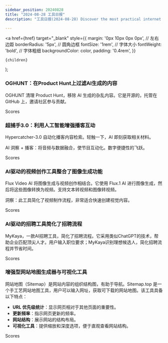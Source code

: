 ```yaml
---
sidebar_position: 20240828
title: "2024-08-28 工具日报"
description: "工具日报(2024-08-28) Discover the most practical internet software, AI tools, and products of 2024 through the Tools Daily!"

---
```



  <a
    href={href}
    target="_blank"
    style={{
      margin: '0px 10px 0px 0px', // 左右边距
      borderRadius: '5px', // 圆角边框
      fontSize: '1rem', // 字体大小
      fontWeight: 'bold', // 字体粗细
      backgroundColor: color,
      padding: '0.4rem',
    }}
  >
    {children}
  </a>
);

### OGHUNT：在Product Hunt上过滤AI生成的内容

OGHUNT 清理 Product Hunt，移除 AI 生成的杂乱内容。它是开源的，托管在 GitHub 上，邀请社区参与贡献。

<Link href="/news/2024/08/28/OGHUNT-Filtering-AIGenerated-Content-on-Product-Hunt" color="#B0C4DE">Scores</Link>

### 超捕手3.0：利用人工智能增强播客互动

Hypercatcher-3.0 自动化播客内容检索。轻触一下，AI 即刻获取相关材料。

AI 洞察 + 播客：将音频与数据融合，使节目互动化。数字便捷性的飞跃。

<Link href="/news/2024/08/28/Hypercatcher30-Enhancing-Podcast-Interaction-with-AI" color="#B0C4DE">Scores</Link>

### AI驱动的视频创作工具整合了图像生成功能

Flux Video AI 将图像生成与视频创作相结合。它使用 Flux.1 AI 进行图像生成，然后将这些图像转换为视频。支持文本转视频和图像转视频。

洞察：此工具简化了视频制作流程，非常适合快速创建视觉内容。

<Link href="/news/2024/08/28/AIPowered-Video-Creation-Tool-Integrates-Image-Generation" color="#B0C4DE">Scores</Link>

### AI驱动的招聘工具简化了招聘流程

MyKaya，一款AI招聘工具，简化了招聘流程。它采用类似ChatGPT的技术，帮助企业匹配顶尖人才。用户输入职位要求；MyKaya识别理想候选人，简化招聘流程并节省时间。

<Link href="/news/2024/08/28/AIPowered-Recruitment-Tool-Simplifies-Hiring-Process" color="#B0C4DE">Scores</Link>

### 增强型网站地图生成器与可视化工具

网站地图（Sitemap）是网站内容的组织结构图，有助于导航。Sitemap.top 是一个手工艺网站地图工具，用户可以输入网址，获取可下载的网站地图。该工具具备以下特点：

- **URL 优先级统计**：显示网页相对于其他页面的重要性。
- **更新频率**：指示网页更新的频率。
- **网站结构**：展示网站的结构布局。
- **可视化工具**：提供缩放和深度选项，便于直观查看网站结构。

<Link href="/news/2024/08/28/Enhanced-Website-Map-Generator-and-Visualization-Tool" color="#B0C4DE">Scores</Link>


